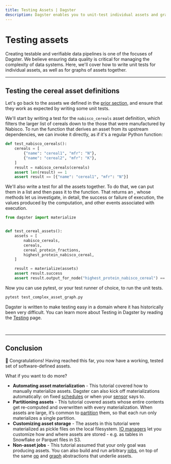```yaml
---
title: Testing Assets | Dagster
description: Dagster enables you to unit-test individual assets and graphs of assets
---
```


# Testing assets

Creating testable and verifiable data pipelines is one of the focuses of Dagster. We believe ensuring data quality is critical for managing the complexity of data systems. Here, we'll cover how to write unit tests for individual assets, as well as for graphs of assets together.

---

## Testing the cereal asset definitions

Let's go back to the assets we defined in the [prior section](/tutorial/assets/asset-graph#a-more-complex-asset-graph), and ensure that they work as expected by writing some unit tests.

We'll start by writing a test for the `nabisco_cereals` asset definition, which filters the larger list of cereals down to the those that were manufactured by Nabisco. To run the function that derives an asset from its upstream dependencies, we can invoke it directly, as if it's a regular Python function:

```python file=/guides/dagster/asset_tutorial/complex_asset_graph_tests.py startafter=start_asset_test endbefore=end_asset_test
def test_nabisco_cereals():
    cereals = [
        {"name": "cereal1", "mfr": "N"},
        {"name": "cereal2", "mfr": "K"},
    ]
    result = nabisco_cereals(cereals)
    assert len(result) == 1
    assert result == [{"name": "cereal1", "mfr": "N"}]
```

We'll also write a test for all the assets together. To do that, we can put them in a list and then pass it to the <PyObject object="materialize" /> function. That returns an <PyObject object="ExecuteInProcessResult" />, whose methods let us investigate, in detail, the success or failure of execution, the values produced by the computation, and other events associated with execution.

```python file=/guides/dagster/asset_tutorial/complex_asset_graph_tests.py startafter=start_all_assets_test endbefore=end_all_assets_test
from dagster import materialize


def test_cereal_assets():
    assets = [
        nabisco_cereals,
        cereals,
        cereal_protein_fractions,
        highest_protein_nabisco_cereal,
    ]

    result = materialize(assets)
    assert result.success
    assert result.output_for_node("highest_protein_nabisco_cereal") == "100% Bran"
```

Now you can use pytest, or your test runner of choice, to run the unit tests.

```bash
pytest test_complex_asset_graph.py
```

Dagster is written to make testing easy in a domain where it has historically been very difficult. You can learn more about Testing in Dagster by reading the [Testing](/concepts/testing) page.

<br />

---

## Conclusion

🎉 Congratulations! Having reached this far, you now have a working, tested set of software-defined assets.

What if you want to do more?

- **Automating asset materialization** - This tutorial covered how to manually materialize assets. Dagster can also kick off materializations automatically: on fixed [schedules](/concepts/partitions-schedules-sensors/schedules) or when your [sensor](/concepts/partitions-schedules-sensors/sensors) says to.
- **Partitioning assets** - This tutorial covered assets whose entire contents get re-computed and overwritten with every materialization. When assets are large, it’s common to [partition](/concepts/partitions-schedules-sensors/partitions) them, so that each run only materializes a single partition.
- **Customizing asset storage** - The assets in this tutorial were materialized as pickle files on the local filesystem. [IO managers](/concepts/io-management/io-managers) let you customize how and where assets are stored - e.g. as tables in Snowflake or Parquet files in S3.
- **Non-asset jobs** - This tutorial assumed that your only goal was producing assets. You can also build and run arbitrary [jobs](/concepts/ops-jobs-graphs/jobs#directly-from-ops), on top of the same [op](/concepts/ops-jobs-graphs/ops) and [graph](/concepts/ops-jobs-graphs/graphs) abstractions that underlie assets.

<br />

